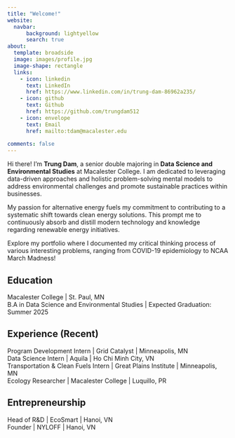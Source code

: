 ```yaml
---
title: "Welcome!"
website: 
  navbar:
      background: lightyellow
      search: true
about:
  template: broadside
  image: images/profile.jpg
  image-shape: rectangle
  links:
    - icon: linkedin
      text: LinkedIn
      href: https://www.linkedin.com/in/trung-dam-86962a235/ 
    - icon: github
      text: Github
      href: https://github.com/trungdam512 
    - icon: envelope
      text: Email
      href: mailto:tdam@macalester.edu
      
comments: false
---
```


Hi there! I'm **Trung Dam**, a senior double majoring in **Data Science and Environmental Studies** at Macalester College. I am dedicated to leveraging data-driven approaches and holistic problem-solving mental models to address environmental challenges and promote sustainable practices within businesses.

My passion for alternative energy fuels my commitment to contributing to a systematic shift towards clean energy solutions. This prompt me to continuously absorb and distill modern technology and knowledge regarding renewable energy initiatives.

Explore my portfolio where I documented my critical thinking process of various interesting problems, ranging from COVID-19 epidemiology to NCAA March Madness!

## Education

Macalester College \| St. Paul, MN <br> B.A in Data Science and Environmental Studies \| Expected Graduation: Summer 2025

## Experience (Recent)

Program Development Intern \| Grid Catalyst \| Minneapolis, MN <br> Data Science Intern \| Aquila \| Ho Chi Minh City, VN <br> Transportation & Clean Fuels Intern \| Great Plains Institute \| Minneapolis, MN <br> Ecology Researcher \| Macalester College \| Luquillo, PR

## Entrepreneurship

Head of R&D \| EcoSmart \| Hanoi, VN <br> Founder \| NYLOFF \| Hanoi, VN
